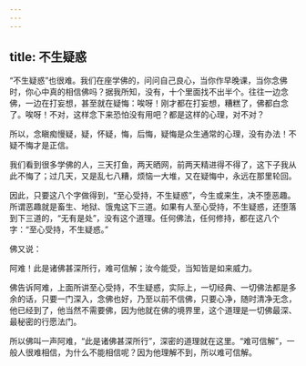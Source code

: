 ```yaml
---
---
---
```

title: 不生疑惑
---




“不生疑惑”也很难。我们在座学佛的，问问自己良心，当你作早晚课，当你念佛时，你心中真的相信佛吗？据我所知，没有，十个里面找不出半个。往往一边念佛，一边在打妄想，甚至就在疑悔：唉呀！刚才都在打妄想，糟糕了，佛都白念了。唉呀！不对，这样念下来恐怕没有用吧？都是这样的心理，对不对？

所以，念瞋痴慢疑，疑，怀疑，悔，后悔，疑悔是众生通常的心理，没有办法！不疑不悔才是正信。

我们看到很多学佛的人，三天打鱼，两天晒网，前两天精进得不得了，这下子我从此不悔了；过几天，又是乱七八糟，烦恼一大堆，又在疑悔中，永远在那里轮回。

因此，只要这八个字做得到，“至心受持，不生疑惑”，今生或来生，决不堕恶趣。所谓恶趣就是畜生、地狱、饿鬼这下三道。如果有人至心受持，不生疑惑，还堕落到下三道的，“无有是处”，没有这个道理。任何佛法，任何修持，都在这八个字：“至心受持，不生疑惑。”

佛又说：


阿难！此是诸佛甚深所行，难可信解；汝今能受，当知皆是如来威力。


佛告诉阿难，上面所讲至心受持，不生疑惑，实际上，一切经典、一切佛法都是多余的话，只要一门深入，念佛也好，乃至以前不信佛，只要心净，随时清净无念，他已经到了，他当然不需要佛，因为他就在佛的境界里，这个道理是一切佛最深、最秘密的行愿法门。

所以佛叫一声阿难，“此是诸佛甚深所行”，深密的道理就在这里。“难可信解”，一般人很难相信，为什么不能相信呢？因为他理解不到，所以难可信解。